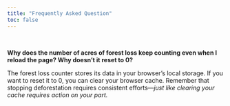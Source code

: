```yaml
---
title: "Frequently Asked Question"
toc: false
---
```


<div style="display: flex; gap: 10px; align-items: flex-start; flex-direction: column;">
<div style="display: flex; gap: 10px; align-items: flex-start;">

<div>
<br>
**Why does the number of acres of forest loss keep counting even when I reload the page? Why doesn’t it reset to 0?**

The forest loss counter stores its data in your browser's local storage. If you want to reset it to 0, you can clear your browser cache.
Remember that stopping deforestation requires consistent efforts—<i>just like clearing your cache requires action on your part.</i>


</div>
